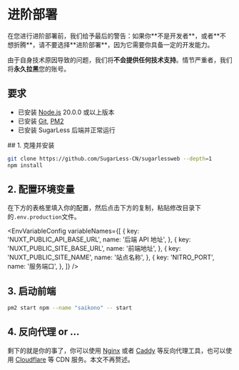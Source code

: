 # 进阶部署


<Callout type="error">
在您进行进阶部署前，我们给予最后的警告：如果你**不是开发者**，或者**不想折腾**，请不要选择**进阶部署**，因为它需要你具备一定的开发能力。

由于自身技术原因导致的问题，我们将**不会提供任何技术支持**。情节严重者，我们将**永久拉黑**您的账号。

</Callout>

## 要求

- 已安装 [Node.js](https://nodejs.org/zh-cn/) 20.0.0 或以上版本
- 已安装 [Git](https://git-scm.com/downloads), [PM2](https://pm2.keymetrics.io/docs/usage/quick-start/)
- 已安装 SugarLess 后端并正常运行


<Steps>
## 1. 克隆并安装

```bash
git clone https://github.com/SugarLess-CN/sugarlessweb --depth=1
npm install
```


## 2. 配置环境变量

在下方的表格里填入你的配置，然后点击下方的复制，粘贴修改目录下的`.env.production`文件。


<EnvVariableConfig
  variableNames={[
    {
      key: 'NUXT_PUBLIC_API_BASE_URL',
      name: '后端 API 地址',
    },
    {
      key: 'NUXT_PUBLIC_SITE_BASE_URL',
      name: '前端地址',
    },
    {
      key: 'NUXT_PUBLIC_SITE_NAME',
      name: '站点名称',
    },
    {
      key: 'NITRO_PORT',
      name: '服务端口',
    },
  ]}
/>



## 3. 启动前端

```bash 
pm2 start npm --name "saikono" -- start 
```

## 4. 反向代理 or ...

剩下的就是你的事了，你可以使用 [Nginx](https://nginx.org/en/download.html) 或者 [Caddy](https://caddyserver.com/download) 等反向代理工具，也可以使用 [Cloudflare](https://www.cloudflare.com/) 等 CDN 服务。本文不再赘述。

</Steps>

